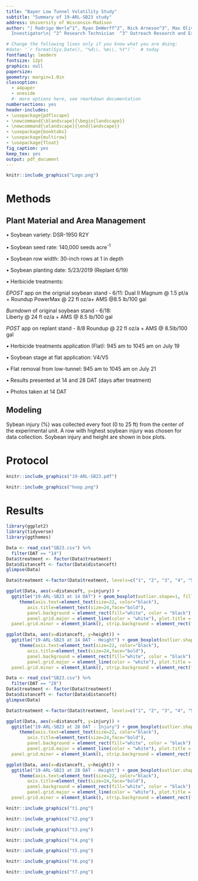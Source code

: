 ```yaml
---
title: "Bayer Low Tunnel Volatility Study"
subtitle: "Summary of 19-ARL-SB23 study"
address: University of Wisconsin-Madison
author: "| Rodrigo Werle^1^, Ryan DeWerff^2^, Nick Arneson^3^, Max Oliveira^4^, Sarah Striegel^5^, Victor Ribeiro^5^, Nikola Arsenijevic^5^, Felipe Faleco^5^, Kolby Grint^5^, Haleigh Ortmeier-Clarke^5^ and  Madison Mels^6^ \n| ^1^ Principal
  Investigator\n| ^2^ Research Technician  ^3^ Outreach Research and Extension Associate ^4^ Postdoctoral Research Associate ^5^ Graduate Student ^6^ Undergraduate Research Assistant \n"

# Change the following lines only if you know what you are doing:
#date: '`r format(Sys.Date(), "%d\\. %m\\. %Y")`'  # today
fontfamily: lmodern
fontsize: 12pt
graphics: null
papersize: 
geometry: margin=1.0in
classoption:
  - a4paper
  - oneside
  #- more options here, see rmarkdown documentation 
numbersections: yes
header-includes:
- \usepackage{pdflscape}
- \newcommand{\blandscape}{\begin{landscape}}
- \newcommand{\elandscape}{\end{landscape}}
- \usepackage{booktabs}
- \usepackage{multirow}
- \usepackage{float}
fig_caption: yes
keep_tex: yes
output: pdf_document
---
```




```r
knitr::include_graphics("Logo.png")
```


\newpage 
\tableofcontents 
\newpage 
\listoffigures
\newpage 
\listoftables
\newpage


# Methods

## Plant Material and Area Management

•	Soybean variety: DSR-1950 R2Y

•	Soybean seed rate: 140,000 seeds acre^-1^

•	Soybean row width: 30-inch rows at 1 in depth

•	Soybean planting date: 5/23/2019 (Replant 6/19)

•	Herbicide treatments: 

*EPOST* app on the orignial soybean stand - 6/11:
Dual II Magnum @ 1.5 pt/a +
Roundup PowerMax @ 22 fl oz/a+
   AMS @8.5 lb/100 gal

*Burndown* of original soybean stand - 6/18:  
Liberty @ 24 fl oz/a + AMS @ 8.5 lb/100 gal  

*POST* app on replant stand - 8/8
Roundup @ 22 fl oz/a + AMS @ 8.5lb/100 gal

•	Herbicide treatments application (Flat): 945 am to 1045 am on July 19

•	Soybean stage at flat application: V4/V5

•	Flat removal from low-tunnel: 945 am to 1045 am on July 21

•	Results presented at 14 and 28 DAT (days after treatment)

•	Photos taken at 14 DAT  

## Modeling

Sybean injury (%) was collected every foot (0 to 25 ft) from the center of the experimental unit. A row with highest soybean injury was chosen for data collection. Soybean injury and height are shown in box plots.

\newpage

# Protocol

```r
knitr::include_graphics("19-ARL-SB23.pdf")
```

\newpage

```r
knitr::include_graphics("hoop.png")
```




\newpage
\blandscape


\begin{table}[]
\centering
\caption{Weather conditions in the 48 h period of flat placement under the hoop houses at the University of Wisconsin-Madison.}
\label{tab:my-table}
\begin{tabular}{llllllllllllll}
\hline
\multicolumn{1}{c}{\multirow{2}{*}{Date}} & \multicolumn{3}{c}{Soil flat temp} & \multicolumn{3}{c}{Temp at 6 in} & \multicolumn{3}{c}{Relative Humidity} & \multicolumn{3}{c}{Air Temp} & \multirow{2}{*}{Rainfall (in)} \\ \cline{2-13}
\multicolumn{1}{c}{}                      & Avg (F)    & Max (F)   & Min (F)   & Avg (F)   & Max (F)   & Min (F)  & Avg (\%)    & Max (\%)   & Min (\%)   & Avg (F)  & Max (F) & Min (F) &                                \\ \hline
July 19                                   & 88         & 95        & 82        & 90        & 100       & 81       & 83          & 97         & 70         & 81       & 92      & 67      & 1.2                            \\
July 20                                   & 76         & 90        & 67        & 78        & 92        & 69       & 89          & 95         & 76         & 75       & 87      & 66      & 0.3                            \\ \hline
\end{tabular}
\end{table}



# Results

```r
library(ggplot2)
library(tidyverse)
library(ggthemes)
```

```r
Data <- read_csv("SB23.csv") %>% 
  filter(DAT == "14")
Data$treatment <- factor(Data$treatment)
Data$distanceft <- factor(Data$distanceft)
glimpse(Data)

Data$treatment <-factor(Data$treatment, levels=c("1", "2", "3", "4", "5", "6",  "7"), labels=c("XtendiMax w/ Vaporgrip + PowerMax + Intact", "XtendiMax w/ Vaporgrip + PowerMax + MON 51817 - Vaporgrip + Intact", "XtendiMax w/ Vaporgrip + PowerMax + Liberty 280 SL + MON 51817 - VaporGrip + Intact", "MON 119151 - RupXtend II VGrip", "MON 119151 - RupXtend II VGrip + Liberty 280 SL", "MON 51817 - VaporGrip + Intact", "Untreated"))
```


```r
ggplot(Data, aes(x=distanceft, y=injury)) + 
  ggtitle("19-ARL-SB23 at 14 DAT") + geom_boxplot(outlier.shape=1, fill="red", alpha=0.2, width=0.7) + #geom_jitter(shape=1, width = .05) + 
     theme(axis.text=element_text(size=22, color="black"), 
        axis.title=element_text(size=24,face="bold"), 
        panel.background = element_rect(fill="white", color = "black"), title = element_text(size=26),
        panel.grid.major = element_line(color = "white"), plot.title = element_text(lineheight=.8, face="bold", hjust = 0.5),
  panel.grid.minor = element_blank(), strip.background = element_rect(fill="darkgreen", color="white"), strip.text.x = element_text(size = 18, margin = margin(0.3,0,0.3,0, "cm"), color="white", face="bold")) + ylim(0,60) + facet_wrap(~treatment, ncol = 2) + labs(y="Soybean Injury (%)", x="Distance (ft)", caption = "Source: University of Wisconsin-Madison Weed Science, 2018") 
```

```r
ggplot(Data, aes(x=distanceft, y=height)) + 
  ggtitle("19-ARL-SB23 at 14 DAT - Height") + geom_boxplot(outlier.shape=1, fill="red", alpha=0.2, width=0.7) + #geom_jitter(shape=1, width = .05) + 
     theme(axis.text=element_text(size=22, color="black"), 
        axis.title=element_text(size=24,face="bold"), 
        panel.background = element_rect(fill="white", color = "black"), title = element_text(size=26),
        panel.grid.major = element_line(color = "white"), plot.title = element_text(lineheight=.8, face="bold", hjust = 0.5),
  panel.grid.minor = element_blank(), strip.background = element_rect(fill="darkgreen", color="white"), strip.text.x = element_text(size = 18, margin = margin(0.3,0,0.3,0, "cm"), color="white", face="bold")) + ylim(0,90) + facet_wrap(~treatment, ncol = 2) + labs(y="Soybean height (cm)", x="Distance (ft)", caption = "Source: University of Wisconsin-Madison Weed Science, 2018") 
```

\newpage


```r
Data <- read_csv("SB23.csv") %>% 
  filter(DAT == "28")
Data$treatment <- factor(Data$treatment)
Data$distanceft <- factor(Data$distanceft)
glimpse(Data)

Data$treatment <-factor(Data$treatment, levels=c("1", "2", "3", "4", "5", "6",  "7"), labels=c("XtendiMax w/ Vaporgrip + PowerMax + Intact", "XtendiMax w/ Vaporgrip + PowerMax + MON 51817 - Vaporgrip + Intact", "XtendiMax w/ Vaporgrip + PowerMax + Liberty 280 SL + MON 51817 - VaporGrip + Intact", "MON 119151 - RupXtend II VGrip", "MON 119151 - RupXtend II VGrip + Liberty 280 SL", "MON 51817 - VaporGrip + Intact", "Untreated"))
```




```r
ggplot(Data, aes(x=distanceft, y=injury)) + 
  ggtitle("19-ARL-SB23 at 28 DAT - Injury") + geom_boxplot(outlier.shape=1, fill="red", alpha=0.2, width=0.7) + #geom_jitter(shape=1, width = .05) + 
     theme(axis.text=element_text(size=22, color="black"), 
        axis.title=element_text(size=24,face="bold"), 
        panel.background = element_rect(fill="white", color = "black"), title = element_text(size=26),
        panel.grid.major = element_line(color = "white"), plot.title = element_text(lineheight=.8, face="bold", hjust = 0.5),
  panel.grid.minor = element_blank(), strip.background = element_rect(fill="darkgreen", color="white"), strip.text.x = element_text(size = 18, margin = margin(0.3,0,0.3,0, "cm"), color="white", face="bold")) + ylim(0,60) + facet_wrap(~treatment, ncol = 2) + labs(y="Soybean Injury (%)", x="Distance (ft)", caption = "Source: University of Wisconsin-Madison Weed Science, 2018") 
```


```r
ggplot(Data, aes(x=distanceft, y=height)) + 
  ggtitle("19-ARL-SB23 at 28 DAT - Height") + geom_boxplot(outlier.shape=1, fill="red", alpha=0.2, width=0.7) + #geom_jitter(shape=1, width = .05) + 
     theme(axis.text=element_text(size=22, color="black"), 
        axis.title=element_text(size=24,face="bold"), 
        panel.background = element_rect(fill="white", color = "black"), title = element_text(size=26),
        panel.grid.major = element_line(color = "white"), plot.title = element_text(lineheight=.8, face="bold", hjust = 0.5),
  panel.grid.minor = element_blank(), strip.background = element_rect(fill="darkgreen", color="white"), strip.text.x = element_text(size = 18, margin = margin(0.3,0,0.3,0, "cm"), color="white", face="bold")) + ylim(0,90) + facet_wrap(~treatment, ncol = 2) + labs(y="Soybean height (cm)", x="Distance (ft)", caption = "Source: University of Wisconsin-Madison Weed Science, 2018") 
```

\newpage



\begin{table}[h!]
\caption{Sum of soybean stand count, sum of injured plants and \% of injured soybean plants in the three replications within 10 ft (under the cover) at the University of Wisconsin-Madison.}
\label{tab:my-table}
\begin{tabular}{llll}
\hline
Treatment                                                                           & Stand count & Injured plants & \%, Injured plants \\ \hline
XtendiMax w/ Vaporgrip + PowerMax + Intact                                          & 175         & 75             & 43                 \\
XtendiMax w/ Vaporgrip + PowerMax + MON 51817 - Vaporgrip + Intact                  & 173         & 13             & 8                  \\
XtendiMax w/ Vaporgrip + PowerMax + Liberty 280 SL + MON 51817 - VaporGrip + Intact & 191         & 10             & 5                  \\
MON 119151 - RupXtend II VGrip                                                      & 184         & 109            & 59                 \\
MON 119151 - RupXtend II VGrip + MON 51817 - VaporGrip                              & 186         & 25             & 29                 \\
MON 119151 - RupXtend II VGrip + Liberty 280 SL                                     & 181         & 40             & 22                 \\
Untreated                                                                           & 188         & 0              & 0                  \\ \hline
\end{tabular}
\end{table}



\elandscape
\newpage


```r
knitr::include_graphics("t1.png")
```


```r
knitr::include_graphics("t2.png")
```


```r
knitr::include_graphics("t3.png")
```


```r
knitr::include_graphics("t4.png")
```

```r
knitr::include_graphics("t5.png")
```

```r
knitr::include_graphics("t6.png")
```

```r
knitr::include_graphics("t7.png")
```


